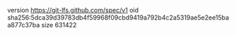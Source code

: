 version https://git-lfs.github.com/spec/v1
oid sha256:5dca39d39783db4f59968f09cbd9419a792b4c2a5319ae5e2ee15baa877c37ba
size 631422
